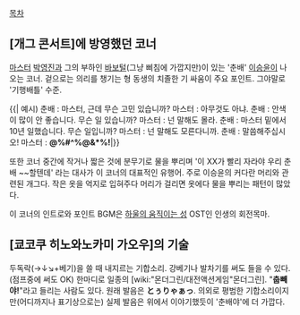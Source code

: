 [[목차]]
== [개그 콘서트]에 방영했던 코너 ==
{{{#!html
<iframe width="420" height="315" src="//www.youtube.com/embed/ZbXiZ2bfqPY" frameborder="0" allowfullscreen></iframe>
}}}

[[마스터]] [[박영진]]과 그의 부하인 [[바보털]](그냥 삐침에 가깝지만)이 있는 '춘배' [[이승윤]]이 나오는 코너. 겉으로는 의리를 챙기는 형 동생의 치졸한 기 싸움이 주요 포인트. 그야말로 '기행배틀' 수준.

{{|
예시)
춘배 : 마스터, 근데 무슨 고민 있습니까?
마스터 : 아무것도 아냐.
춘배 : 안색이 많이 안 좋습니다. 무슨 일 있습니까?
마스터 : 넌 말해도 몰라.
춘배 : 마스터 밑에서 10년 일했습니다. 무슨 일입니까?
마스터 : 넌 말해도 모른다니까.
춘배 : 말씀해주십시오!
마스터 : '''@%#^%@&*%!'''|}}

또한 코너 중간에 작거나 짧은 것에 분무기로 물을 뿌리며 '이 XX가 빨리 자라야 우리 춘배 ~~할텐데' 라는 대사가 이 코너의 대표적인 유행어. 주로 이승윤의 커다란 머리와 관련된 개그다. 작은 옷을 억지로 입혀주다 머리가 걸리면 옷에다 물을 뿌리는 패턴이 많았다.

이 코너의 인트로와 포인트 BGM은 [[하울의 움직이는 성]] OST인 인생의 회전목마.

== [쿄코쿠 히노와노카미 가오우]의 기술 ==
두독락(→↓↘+베기)을 쓸 때 내지르는 기합소리. 강베기나 발차기를 써도 들을 수 있다.(점프중에 써도 OK) 한마디로 일종의 [wiki:"몬더그린/대전액션게임"몬더그린]. "'''춥빼야!'''"라고 들리는 사람도 있다.
원래 발음은 '''とぅりゃぁっ'''. 의외로 평범한 기합소리이지만(어디까지나 표기상으로는) 실제 발음은 위에서 이야기했듯이 '춘배야'에 더 가깝다.
